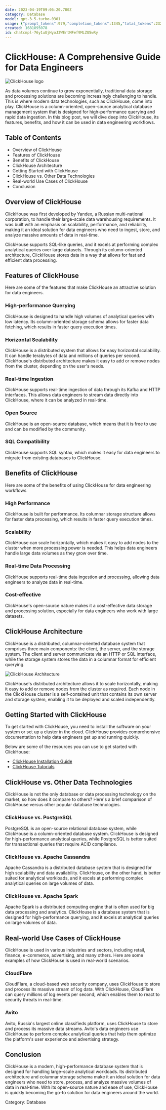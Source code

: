 ```yaml
---
date: 2023-04-19T09:06:20.700Z
category: Database
model: gpt-3.5-turbo-0301
usage: {"prompt_tokens":979,"completion_tokens":1345,"total_tokens":2324}
created: 1681895078
id: chatcmpl-76y1uUjHyoJ3WErtMFef9MLZU5wRy
---
```


# ClickHouse: A Comprehensive Guide for Data Engineers

![ClickHouse logo](https://clickhouse.tech/images/logo-2021.svg)

As data volumes continue to grow exponentially, traditional data storage and processing solutions are becoming increasingly challenging to handle. This is where modern data technologies, such as ClickHouse, come into play. ClickHouse is a column-oriented, open-source analytical database management system that is designed for high-performance querying and rapid data ingestion. In this blog post, we will dive deep into ClickHouse, its features, benefits, and how it can be used in data engineering workflows.

## Table of Contents
- Overview of ClickHouse
- Features of ClickHouse
- Benefits of ClickHouse
- ClickHouse Architecture
- Getting Started with ClickHouse
- ClickHouse vs. Other Data Technologies
- Real-world Use Cases of ClickHouse
- Conclusion

## Overview of ClickHouse

ClickHouse was first developed by Yandex, a Russian multi-national corporation, to handle their large-scale data warehousing requirements. It was built with an emphasis on scalability, performance, and reliability, making it an ideal solution for data engineers who need to ingest, store, and analyze massive amounts of data in real-time.

ClickHouse supports SQL-like queries, and it excels at performing complex analytical queries over large datasets. Through its column-oriented architecture, ClickHouse stores data in a way that allows for fast and efficient data processing.

## Features of ClickHouse

Here are some of the features that make ClickHouse an attractive solution for data engineers.

### High-performance Querying

ClickHouse is designed to handle high volumes of analytical queries with low latency. Its column-oriented storage schema allows for faster data fetching, which results in faster query execution times.

### Horizontal Scalability

ClickHouse is a distributed system that allows for easy horizontal scalability. It can handle terabytes of data and millions of queries per second. ClickHouse's distributed architecture makes it easy to add or remove nodes from the cluster, depending on the user's needs.

### Real-time Ingestion

ClickHouse supports real-time ingestion of data through its Kafka and HTTP interfaces. This allows data engineers to stream data directly into ClickHouse, where it can be analyzed in real-time.

### Open Source

ClickHouse is an open-source database, which means that it is free to use and can be modified by the community.

### SQL Compatibility

ClickHouse supports SQL syntax, which makes it easy for data engineers to migrate from existing databases to ClickHouse.

## Benefits of ClickHouse

Here are some of the benefits of using ClickHouse for data engineering workflows.

### High Performance

ClickHouse is built for performance. Its columnar storage structure allows for faster data processing, which results in faster query execution times.

### Scalability

ClickHouse can scale horizontally, which makes it easy to add nodes to the cluster when more processing power is needed. This helps data engineers handle large data volumes as they grow over time.

### Real-time Data Processing

ClickHouse supports real-time data ingestion and processing, allowing data engineers to analyze data in real-time.

### Cost-effective

ClickHouse's open-source nature makes it a cost-effective data storage and processing solution, especially for data engineers who work with large datasets.

## ClickHouse Architecture

ClickHouse is a distributed, columnar-oriented database system that comprises three main components: the client, the server, and the storage system. The client and server communicate via an HTTP or SQL interface, while the storage system stores the data in a columnar format for efficient querying.

![ClickHouse Architecture](https://clickhouse.tech/assets/images/diagrams/clickhouse-cluster-architecture.svg)

ClickHouse's distributed architecture allows it to scale horizontally, making it easy to add or remove nodes from the cluster as required. Each node in the ClickHouse cluster is a self-contained unit that contains its own server and storage system, enabling it to be deployed and scaled independently.

## Getting Started with ClickHouse

To get started with ClickHouse, you need to install the software on your system or set up a cluster in the cloud. ClickHouse provides comprehensive documentation to help data engineers get up and running quickly.

Below are some of the resources you can use to get started with ClickHouse:

- [ClickHouse Installation Guide](https://clickhouse.tech/docs/en/getting_started/install/)
- [ClickHouse Tutorials](https://clickhouse.tech/docs/en/getting_started/tutorial/)

## ClickHouse vs. Other Data Technologies

ClickHouse is not the only database or data processing technology on the market, so how does it compare to others? Here's a brief comparison of ClickHouse versus other popular database technologies.

### ClickHouse vs. PostgreSQL

PostgreSQL is an open-source relational database system, while ClickHouse is a column-oriented database system. ClickHouse is designed for high-performance analytical queries, while PostgreSQL is better suited for transactional queries that require ACID compliance.

### ClickHouse vs. Apache Cassandra

Apache Cassandra is a distributed database system that is designed for high scalability and data availability. ClickHouse, on the other hand, is better suited for analytical workloads, and it excels at performing complex analytical queries on large volumes of data.

### ClickHouse vs. Apache Spark

Apache Spark is a distributed computing engine that is often used for big data processing and analytics. ClickHouse is a database system that is designed for high-performance querying, and it excels at analytical queries on large volumes of data.

## Real-world Use Cases of ClickHouse

ClickHouse is used in various industries and sectors, including retail, finance, e-commerce, advertising, and many others. Here are some examples of how ClickHouse is used in real-world scenarios.

### CloudFlare

CloudFlare, a cloud-based web security company, uses ClickHouse to store and process its massive stream of log data. With ClickHouse, CloudFlare can query millions of log events per second, which enables them to react to security threats in real-time.

### Avito

Avito, Russia's largest online classifieds platform, uses ClickHouse to store and process its massive data streams. Avito's data engineers use ClickHouse to perform complex analytical queries that help them optimize the platform's user experience and advertising strategy.

## Conclusion

ClickHouse is a modern, high-performance database system that is designed for handling large-scale analytical workloads. Its distributed architecture and columnar storage schema make it an ideal solution for data engineers who need to store, process, and analyze massive volumes of data in real-time. With its open-source nature and ease of use, ClickHouse is quickly becoming the go-to solution for data engineers around the world.

Category: Database